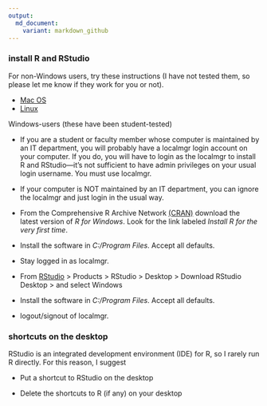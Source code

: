 ```yaml
---
output:
  md_document:
    variant: markdown_github
---
```


### install R and RStudio

For non-Windows users, try these instructions (I have not tested them, so please let me know if they work for you or not). 

-   [Mac OS](https://rud.is/b/2015/10/20/installing-r-on-os-x/) 
-   [Linux](https://www.datascienceriot.com/how-to-install-r-in-linux-ubuntu-16-04-xenial-xerus/kris/) 

Windows-users (these have been student-tested) 

- If you are a student or faculty member whose computer is maintained by an IT department, you will probably have a localmgr login account on your computer. If you do, you will have to login as the localmgr to install R and RStudio---it's not sufficient to have admin privileges on your usual login username. You must use localmgr. 

- If your computer is NOT maintained by an IT department, you can ignore the localmgr and just login in the usual way. 

- From the Comprehensive R Archive Network  [(CRAN)](http://cran.us.r-project.org/) download the latest version of _R for Windows_. Look for the link labeled _Install R for the very first time_. 

- Install the software in _C:/Program Files_. Accept all defaults. 

- Stay logged in as localmgr. 

- From [RStudio](http://www.rstudio.com/) > Products > RStudio > Desktop > Download RStudio Desktop > and select Windows 

- Install the software in  _C:/Program Files_. Accept all defaults. 

- logout/signout of localmgr. 



### shortcuts on the desktop

RStudio is an integrated development environment (IDE) for R, so I rarely run R directly. For this reason, I suggest

-   Put a shortcut to RStudio on the desktop 

-   Delete the shortcuts to R (if any) on your desktop  






